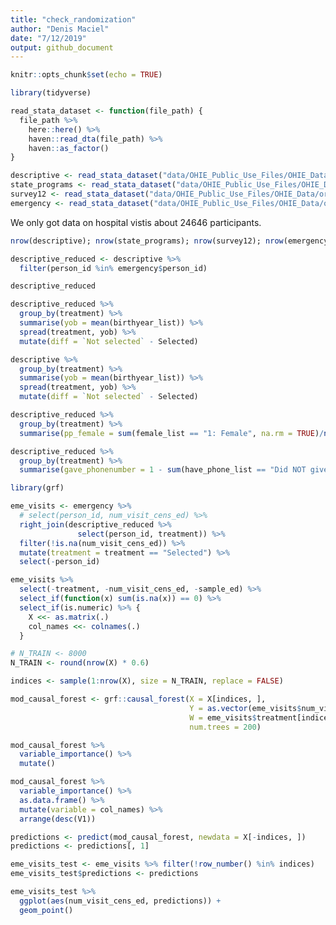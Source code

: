 ```yaml
---
title: "check_randomization"
author: "Denis Maciel"
date: "7/12/2019"
output: github_document
---
```


```r
knitr::opts_chunk$set(echo = TRUE)
```

```r
library(tidyverse)

read_stata_dataset <- function(file_path) {
  file_path %>% 
    here::here() %>% 
    haven::read_dta(file_path) %>% 
    haven::as_factor()
}

descriptive <- read_stata_dataset("data/OHIE_Public_Use_Files/OHIE_Data/oregonhie_descriptive_vars.dta")
state_programs <- read_stata_dataset("data/OHIE_Public_Use_Files/OHIE_Data/oregonhie_stateprograms_vars.dta")
survey12 <- read_stata_dataset("data/OHIE_Public_Use_Files/OHIE_Data/oregonhie_survey12m_vars.dta")
emergency <- read_stata_dataset("data/OHIE_Public_Use_Files/OHIE_Data/oregonhie_ed_vars.dta")
```

We only got data on hospital vistis about 24646 participants.

```r
nrow(descriptive); nrow(state_programs); nrow(survey12); nrow(emergency)
```

```r
descriptive_reduced <- descriptive %>% 
  filter(person_id %in% emergency$person_id)

descriptive_reduced
```

```r
descriptive_reduced %>% 
  group_by(treatment) %>% 
  summarise(yob = mean(birthyear_list)) %>% 
  spread(treatment, yob) %>% 
  mutate(diff = `Not selected` - Selected)

descriptive %>% 
  group_by(treatment) %>% 
  summarise(yob = mean(birthyear_list)) %>% 
  spread(treatment, yob) %>% 
  mutate(diff = `Not selected` - Selected)
```

```r
descriptive_reduced %>% 
  group_by(treatment) %>% 
  summarise(pp_female = sum(female_list == "1: Female", na.rm = TRUE)/n())
```

```r
descriptive_reduced %>% 
  group_by(treatment) %>% 
  summarise(gave_phonenumber = 1 - sum(have_phone_list == "Did NOT give phone number", na.rm = TRUE) / n())
```

```r
library(grf)

eme_visits <- emergency %>% 
  # select(person_id, num_visit_cens_ed) %>% 
  right_join(descriptive_reduced %>% 
               select(person_id, treatment)) %>% 
  filter(!is.na(num_visit_cens_ed)) %>% 
  mutate(treatment = treatment == "Selected") %>% 
  select(-person_id)

eme_visits %>%
  select(-treatment, -num_visit_cens_ed, -sample_ed) %>%   
  select_if(function(x) sum(is.na(x)) == 0) %>% 
  select_if(is.numeric) %>% {
    X <<- as.matrix(.)
    col_names <<- colnames(.)
  }

# N_TRAIN <- 8000
N_TRAIN <- round(nrow(X) * 0.6)

indices <- sample(1:nrow(X), size = N_TRAIN, replace = FALSE)

mod_causal_forest <- grf::causal_forest(X = X[indices, ],
                                        Y = as.vector(eme_visits$num_visit_cens_ed[indices]),
                                        W = eme_visits$treatment[indices], 
                                        num.trees = 200)

```

```r
mod_causal_forest %>% 
  variable_importance() %>% 
  mutate()

mod_causal_forest %>%
  variable_importance() %>%
  as.data.frame() %>%
  mutate(variable = col_names) %>% 
  arrange(desc(V1))
```

```r
predictions <- predict(mod_causal_forest, newdata = X[-indices, ])
predictions <- predictions[, 1]

eme_visits_test <- eme_visits %>% filter(!row_number() %in% indices)
eme_visits_test$predictions <- predictions

eme_visits_test %>% 
  ggplot(aes(num_visit_cens_ed, predictions)) +
  geom_point()
```


